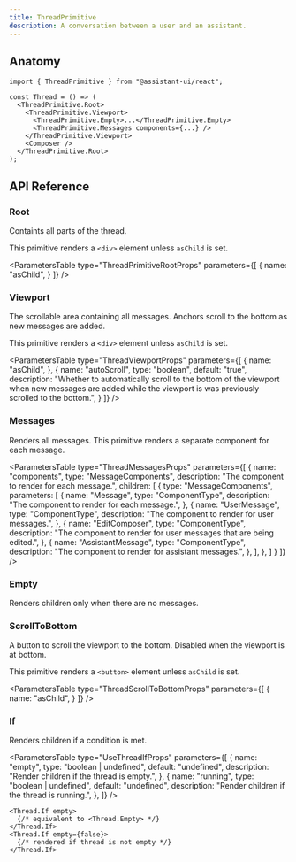 ```yaml
---
title: ThreadPrimitive
description: A conversation between a user and an assistant.
---
```



## Anatomy

```tsx
import { ThreadPrimitive } from "@assistant-ui/react";

const Thread = () => (
  <ThreadPrimitive.Root>
    <ThreadPrimitive.Viewport>
      <ThreadPrimitive.Empty>...</ThreadPrimitive.Empty>
      <ThreadPrimitive.Messages components={...} />
    </ThreadPrimitive.Viewport>
    <Composer />
  </ThreadPrimitive.Root>
);
```

## API Reference

### Root

Containts all parts of the thread.

This primitive renders a `<div>` element unless `asChild` is set.

<ParametersTable
  type="ThreadPrimitiveRootProps"
  parameters={[
    {
      name: "asChild",
    }
  ]}
/>

### Viewport

The scrollable area containing all messages. Anchors scroll to the bottom as new messages are added.

This primitive renders a `<div>` element unless `asChild` is set.

<ParametersTable
  type="ThreadViewportProps"
  parameters={[ 
    {
      name: "asChild",
    },
    {
      name: "autoScroll",
      type: "boolean",
      default: "true",
      description: "Whether to automatically scroll to the bottom of the viewport when new messages are added while the viewport is was previously scrolled to the bottom.",
    }
  ]}
/>

### Messages

Renders all messages. This primitive renders a separate component for each message.

<ParametersTable
  type="ThreadMessagesProps"
  parameters={[
    {
      name: "components",
      type: "MessageComponents",
      description: "The component to render for each message.",
      children: [
        {
          type: "MessageComponents",
          parameters: [
            {
              name: "Message",
              type: "ComponentType",
              description: "The component to render for each message.",
            },
            {
              name: "UserMessage",
              type: "ComponentType",
              description: "The component to render for user messages.",
            },
            {
              name: "EditComposer",
              type: "ComponentType",
              description: "The component to render for user messages that are being edited.",
            },
            {
              name: "AssistantMessage",
              type: "ComponentType",
              description: "The component to render for assistant messages.",
            },
          ],
        },
      ]
    }
  ]}
/>

### Empty

Renders children only when there are no messages.

### ScrollToBottom

A button to scroll the viewport to the bottom. Disabled when the viewport is at bottom.

This primitive renders a `<button>` element unless `asChild` is set.

<ParametersTable
  type="ThreadScrollToBottomProps"
  parameters={[
    {
      name: "asChild",
    }
  ]}
/>

### If

Renders children if a condition is met.

<ParametersTable
  type="UseThreadIfProps"
  parameters={[
    {
      name: "empty",
      type: "boolean | undefined",
      default: "undefined",
      description: "Render children if the thread is empty.",
    },
    {
      name: "running",
      type: "boolean | undefined",
      default: "undefined",
      description: "Render children if the thread is running.",
    },
  ]}
/>

```tsx
<Thread.If empty>
  {/* equivalent to <Thread.Empty> */}
</Thread.If>
<Thread.If empty={false}>
  {/* rendered if thread is not empty */}
</Thread.If>
```
